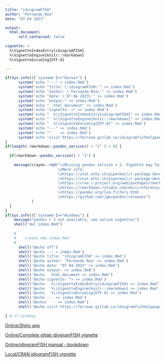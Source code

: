 ```yaml
---
title: "idiogramFISH"
author: "Fernando Roa"
date: "07 04 2023"

output:
  html_document:
      self_contained: false
    
vignette: >
  %\VignetteIndexEntry{idiogramFISH}
  %\VignetteEngine{knitr::rmarkdown}
  %\VignetteEncoding{UTF-8}
  
---
```

<!--<a name="top"></a> -->

```r
if(Sys.info()['sysname']=="Darwin") {
      system('echo "---" > index.Rmd')
      system('echo "title: \'idiogramFISH\'" >> index.Rmd')
      system('echo "author: \'Fernando Roa\'" >> index.Rmd')
      system('echo "date: \'07 04 2023\'" >> index.Rmd')
      system('echo "output:" >> index.Rmd')
      system('echo "  html_document" >> index.Rmd')
      system('echo "vignette: >" >> index.Rmd')
      system('echo "  %\\VignetteIndexEntry{idiogramFISH}" >> index.Rmd')
      system('echo "  %\\VignetteEngine{knitr::rmarkdown}" >> index.Rmd')
      system('echo "  %\\VignetteEncoding{UTF-8}" >> index.Rmd')
      system('echo "---" >> index.Rmd')
      system('echo ""    >> index.Rmd')
      system('echo "visit https://ferroao.gitlab.io/idiogramfishhelppages" >> index.Rmd')
}
if(length( rmarkdown::pandoc_version() < "2" ) > 0) {
  
  if(rmarkdown::pandoc_version() < "2") {
    
    message(crayon::red("\nMissing pandoc version > 2. Vignette may fail because it uses lua filter for multiple bibliographies
                        \nMore info:
                        \nhttps://stat.ethz.ch/pipermail/r-package-devel/2019q2/004127.html
                        \nhttps://stat.ethz.ch/pipermail/r-package-devel/2020q1/004814.html
                        \nhttps://cran.r-project.org/web/packages/rmarkdown/vignettes/lua-filters.html
                        \nhttps://rmarkdown.rstudio.com/docs/reference/pandoc_args.html
                        \nhttps://pandoc.org/lua-filters.html
                        \nhttps://github.com/jgm/pandoc/releases")
            )
  }
}
if(Sys.info()['sysname']=="Windows") {
    message("pandoc > 2 not available, see online vignettes")
    shell("del index.Rmd")
    
    #
    #    create new index.Rmd
    #
      shell("@echo off")
      shell('@echo --- > index.Rmd')
      shell('@echo title: "idiogramFISH" >> index.Rmd')
      shell('@echo author: "Fernando Roa" >> index.Rmd')
      shell('@echo date: "07 04 2023" >> index.Rmd')
      shell('@echo output: >> index.Rmd')
      shell('@echo   html_document >> index.Rmd')
      shell('@echo vignette: ^> >> index.Rmd')
      shell("@echo   %\\VignetteIndexEntry{idiogramFISH} >> index.Rmd")
      shell('@echo   %\\VignetteEngine{knitr::rmarkdown} >> index.Rmd')
      shell('@echo   %\\VignetteEncoding{UTF-8} >> index.Rmd')
      shell('@echo --- >> index.Rmd')
      shell('@echo(     >> index.Rmd')
      shell('@echo visit https://ferroao.gitlab.io/idiogramfishhelppages >> index.Rmd')
   
} # if windows
```
  
[Online/Shiny app](https://ferroao.gitlab.io/manualidiogramfish/shiny-app.html){target="_blank"}

[Online/Complete gitlab idiogramFISH vignette](https://ferroao.gitlab.io/idiogramfishhelppages){target="_blank"}

[Online/idiogramFISH manual - bookdown](https://ferroao.gitlab.io/manualidiogramfish){target="_blank"}

[Local/CRAN idiogramFISH vignette](index.html){target="_blank"}

